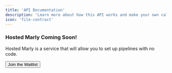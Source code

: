 ```yaml
---
title: 'API Documentation'
description: 'Learn more about how this API works and make your own calls!'
icon: 'file-contract'
---
```




### Hosted Marly Coming Soon!
Hosted Marly is a service that will allow you to set up pipelines with no code.

<button href="https://marly.ai">Join the Waitlist</button>